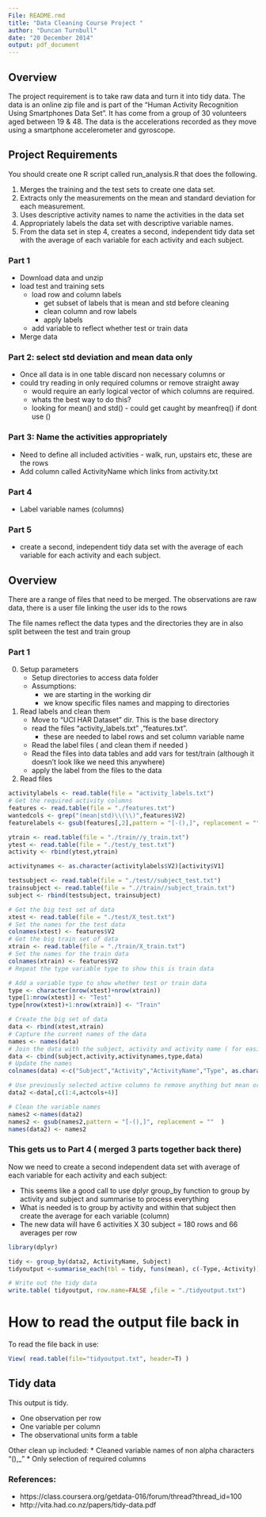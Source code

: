 ```yaml
---
File: README.rmd
title: "Data Cleaning Course Project "
author: "Duncan Turnbull"
date: "20 December 2014"
output: pdf_document
---
```


## Overview
The project requirement is to take raw data and turn it into tidy data. The data is an online zip file and is part of the "Human Activity Recognition Using Smartphones Data Set". It has come from a group of 30 volunteers aged between 19 & 48. The data is the accelerations recorded as they move using a smartphone accelerometer and gyroscope.

## Project Requirements
You should create one R script called run_analysis.R that does the following. 

1. Merges the training and the test sets to create one data set.
2. Extracts only the measurements on the mean and standard deviation for each measurement. 
3. Uses descriptive activity names to name the activities in the data set
4. Appropriately labels the data set with descriptive variable names. 
5. From the data set in step 4, creates a second, independent tidy data set with the average of each variable for each activity and each subject.

### Part 1
* Download data and unzip
* load test and training sets
    + load row and column labels 
        + get subset of labels that is mean and std before cleaning
        + clean column and row labels
        + apply labels
    + add variable to reflect whether test or train data
* Merge data 

### Part 2: select std deviation and mean data only
* Once all data is in one table discard non necessary columns or 
* could try reading in only required columns or remove straight away
    + would require an early logical vector of which columns are required.
    + whats the best way to do this?
    + looking for mean() and std() - could get caught by meanfreq() if dont use ()

### Part 3: Name the activities appropriately
* Need to define all included activities - walk, run, upstairs etc, these are the rows
* Add column called ActivityName which links from activity.txt

### Part 4
* Label variable names (columns)

### Part 5 
* create a second, independent tidy data set with the average of each variable for each activity and each subject.

## Overview
There are a range of files that need to be merged. The observations are raw data, there is a user file linking the user ids to the rows

The file names reflect the data types and the directories they are in also split between the test and train group

### Part 1
0. Setup parameters
    * Setup directories to access data folder
    * Assumptions:
        * we are starting in the working dir 
        * we know specific files names and mapping to directories
1. Read labels and clean them
    * Move to "UCI HAR Dataset" dir. This is the base directory
    * read the files "activity_labels.txt" ,"features.txt". 
        * these are needed to label rows and set column variable name
    * Read the label files ( and clean them if needed )
    * Read the files into data tables and add vars for test/train (although it doesn't look like we need this anywhere)
    * apply the label from the files to the data
    
2.  Read files

```r
activitylabels <- read.table(file = "activity_labels.txt")
# Get the required activity columns
features <- read.table(file = "./features.txt")
wantedcols <- grep("(mean|std)\\(\\)",features$V2)
featurelabels <- gsub(features[,2],pattern = "[-(),]", replacement = ""  )

ytrain <- read.table(file = "./train//y_train.txt")
ytest <- read.table(file = "./test/y_test.txt")
activity <- rbind(ytest,ytrain)

activitynames <- as.character(activitylabels$V2)[activity$V1]

testsubject <- read.table(file = "./test//subject_test.txt")
trainsubject <- read.table(file = ".//train//subject_train.txt")
subject <- rbind(testsubject, trainsubject)

# Get the big test set of data
xtest <- read.table(file = "./test/X_test.txt")
# Set the names for the test data
colnames(xtest) <- features$V2
# Get the big train set of data
xtrain <- read.table(file = "./train/X_train.txt")
# Set the names for the train data
colnames(xtrain) <- features$V2
# Repeat the type variable type to show this is train data

# Add a variable type to show whether test or train data
type <- character(nrow(xtest)+nrow(xtrain))
type[1:nrow(xtest)] <- "Test"
type[nrow(xtest)+1:nrow(xtrain)] <- "Train"

# Create the big set of data
data <- rbind(xtest,xtrain)
# Capture the current names of the data
names <- names(data)
# Join the data with the subject, activity and activity name ( for easier reading)
data <- cbind(subject,activity,activitynames,type,data)
# Update the names
colnames(data) <-c("Subject","Activity","ActivityName","Type", as.character(names))

# Use previously selected active columns to remove anything but mean or std
data2 <-data[,c(1:4,actcols+4)]

# Clean the variable names
names2 <-names(data2)
names2 <- gsub(names2,pattern = "[-(),]", replacement = ""  )
names(data2) <- names2
```

### This gets us to Part 4 ( merged 3 parts together back there)

Now we need to create a second independent data set with average of each variable for each activity and each subject:

* This seems like a good call to use dplyr group_by function to group by activity and subject and summarise to process everything
* What is needed is to group by activity and within that subject then create the average for each variable (column) 
* The new data will have 6 activities X 30 subject = 180 rows and 66 averages per row

```r
library(dplyr)

tidy <- group_by(data2, ActivityName, Subject)
tidyoutput <-summarise_each(tbl = tidy, funs(mean), c(-Type,-Activity))

# Write out the tidy data
write.table( tidyoutput, row.name=FALSE ,file = "./tidyoutput.txt")

```

# How to read the output file back in 
To read the file back in use:
```r
View( read.table(file="tidyoutput.txt", header=T) )
```

## Tidy data
This output is tidy. 

* One observation per row
* One variable per column
* The observational units form a table

Other clean up included:
* Cleaned variable names of non alpha characters "(),_"
* Only selection of required columns 

### References:
* https://class.coursera.org/getdata-016/forum/thread?thread_id=100
* http://vita.had.co.nz/papers/tidy-data.pdf
